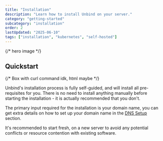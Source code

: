 ```yaml
---
title: "Installation"
description: "Learn how to install Unbind on your server."
category: "getting-started"
subcategory: "installation"
order: 2
lastUpdated: "2025-06-10"
tags: ["installation", "kubernetes", "self-hosted"]
---
```



{/* hero image */}

## Quickstart

{/* Box with curl command idk, html maybe */}

Unbind's installation process is fully self-guided, and will install all pre-requisites for you. There is no need to install anything manually before starting the installation - it is actually recommended that you don't.

The primary input required for the installation is your domain name, you can get extra details on how to set up your domain name in the [DNS Setup](./dns) section.

<Callout type="info">
It's recommended to start fresh, on a new server to avoid any potential conflicts or resource contention with existing software.
</Callout>

